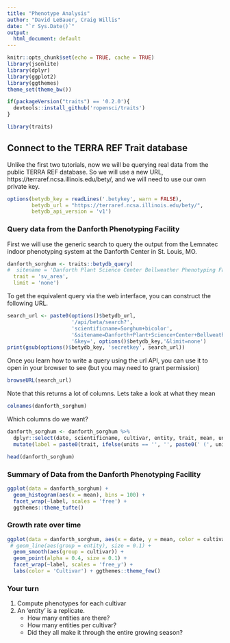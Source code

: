 ```yaml
---
title: "Phenotype Analysis"
author: "David LeBauer, Craig Willis"
date: "`r Sys.Date()`"
output:
  html_document: default
---
```


```r
knitr::opts_chunk$set(echo = TRUE, cache = TRUE)
library(jsonlite)
library(dplyr)
library(ggplot2)
library(ggthemes)
theme_set(theme_bw())

if(packageVersion("traits") == '0.2.0'){
  devtools::install_github('ropensci/traits')
}

library(traits)
```


## Connect to the TERRA REF Trait database

Unlike the first two tutorials, now we will be querying real data from the public TERRA REF database. So we will use a new URL, https://terraref.ncsa.illinois.edu/bety/, and we will need to use our own private key.

```r
options(betydb_key = readLines('.betykey', warn = FALSE),
        betydb_url = "https://terraref.ncsa.illinois.edu/bety/",
        betydb_api_version = 'v1')
```
### Query data from the Danforth Phenotyping Facility

First we will use the generic search to query the output from the Lemnatec indoor phenotyping system at the Danforth Center in St. Louis, MO.

```r
danforth_sorghum <- traits::betydb_query(
#  sitename = 'Danforth Plant Science Center Bellweather Phenotyping Facility',
  trait = 'sv_area',
  limit = 'none')

```

To get the equivalent query via the web interface, you can construct the following URL.   

```r
search_url <- paste0(options()$betydb_url,
                     '/api/beta/search?',
                     'scientificname=Sorghum+bicolor',
                     '&sitename=Danforth+Plant+Science+Center+Bellweather+Phenotyping+Facility',
                     '&key=', options()$betydb_key,'&limit=none')
print(gsub(options()$betydb_key, 'secretkey', search_url))
```

Once you learn how to write a query using the url API, you can use it to open in your browser to see (but you may need to grant permission)


```r
browseURL(search_url)
```


Note that this returns a lot of columns. Lets take a look at what they mean

```r

colnames(danforth_sorghum)

```

Which columns do we want?



```r
danforth_sorghum <- danforth_sorghum %>% 
  dplyr::select(date, scientificname, cultivar, entity, trait, mean, units) %>% 
  mutate(label = paste0(trait, ifelse(units == '', '', paste0(' (', units, ')'))), date = lubridate::ymd(date), genotype = cultivar)

head(danforth_sorghum)

```

### Summary of Data from the Danforth Phenotyping Facility

```r


ggplot(data = danforth_sorghum) + 
  geom_histogram(aes(x = mean), bins = 100) + 
  facet_wrap(~label, scales = 'free') +
  ggthemes::theme_tufte()


```


### Growth rate over time

```r

ggplot(data = danforth_sorghum, aes(x = date, y = mean, color = cultivar)) +
 # geom_line(aes(group = entity), size = 0.1) +
  geom_smooth(aes(group = cultivar)) +
  geom_point(alpha = 0.4, size = 0.1) +
  facet_wrap(~label, scales = 'free_y') +
  labs(color = 'Cultivar') + ggthemes::theme_few() 
```

### Your turn

1. Compute phenotypes for each cultivar
2. An 'entity' is a replicate. 
   * How many entities are there? 
   * How many entities per cultivar? 
   * Did they all make it through the entire growing season?